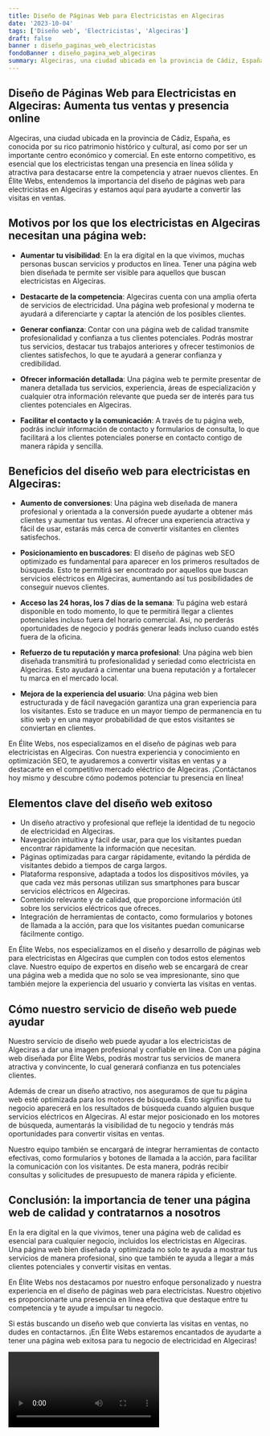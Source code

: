 ```yaml
---
title: Diseño de Páginas Web para Electricistas en Algeciras
date: '2023-10-04'
tags: ['Diseño web', 'Electricistas', 'Algeciras']
draft: false
banner : diseño_paginas_web_electricistas
fondoBanner : diseño_pagina_web_algeciras
summary: Algeciras, una ciudad ubicada en la provincia de Cádiz, España, es conocida por su rico patrimonio histórico y cultural, así como por ser un importante centro económico y comercial. En este entorno competitivo, es esencial que los electricistas tengan una presencia en línea sólida y atractiva para destacarse entre la competencia y atraer nuevos clientes. En Élite Webs, entendemos la importancia del diseño de páginas web para electricistas en Algeciras y estamos aquí para ayudarte a convertir las visitas en ventas.
---
```


## **Diseño de Páginas Web para Electricistas en Algeciras: Aumenta tus ventas y presencia online**

Algeciras, una ciudad ubicada en la provincia de Cádiz, España, es conocida por su rico patrimonio histórico y cultural, así como por ser un importante centro económico y comercial. En este entorno competitivo, es esencial que los electricistas tengan una presencia en línea sólida y atractiva para destacarse entre la competencia y atraer nuevos clientes. En Élite Webs, entendemos la importancia del diseño de páginas web para electricistas en Algeciras y estamos aquí para ayudarte a convertir las visitas en ventas.

## **Motivos por los que los electricistas en Algeciras necesitan una página web:**

- **Aumentar tu visibilidad**: En la era digital en la que vivimos, muchas personas buscan servicios y productos en línea. Tener una página web bien diseñada te permite ser visible para aquellos que buscan electricistas en Algeciras.

- **Destacarte de la competencia**: Algeciras cuenta con una amplia oferta de servicios de electricidad. Una página web profesional y moderna te ayudará a diferenciarte y captar la atención de los posibles clientes.

- **Generar confianza**: Contar con una página web de calidad transmite profesionalidad y confianza a tus clientes potenciales. Podrás mostrar tus servicios, destacar tus trabajos anteriores y ofrecer testimonios de clientes satisfechos, lo que te ayudará a generar confianza y credibilidad.

- **Ofrecer información detallada**: Una página web te permite presentar de manera detallada tus servicios, experiencia, áreas de especialización y cualquier otra información relevante que pueda ser de interés para tus clientes potenciales en Algeciras.

- **Facilitar el contacto y la comunicación**: A través de tu página web, podrás incluir información de contacto y formularios de consulta, lo que facilitará a los clientes potenciales ponerse en contacto contigo de manera rápida y sencilla.

## **Beneficios del diseño web para electricistas en Algeciras:**

- **Aumento de conversiones**: Una página web diseñada de manera profesional y orientada a la conversión puede ayudarte a obtener más clientes y aumentar tus ventas. Al ofrecer una experiencia atractiva y fácil de usar, estarás más cerca de convertir visitantes en clientes satisfechos.

- **Posicionamiento en buscadores**: El diseño de páginas web SEO optimizado es fundamental para aparecer en los primeros resultados de búsqueda. Esto te permitirá ser encontrado por aquellos que buscan servicios eléctricos en Algeciras, aumentando así tus posibilidades de conseguir nuevos clientes.

- **Acceso las 24 horas, los 7 días de la semana**: Tu página web estará disponible en todo momento, lo que te permitirá llegar a clientes potenciales incluso fuera del horario comercial. Así, no perderás oportunidades de negocio y podrás generar leads incluso cuando estés fuera de la oficina.

- **Refuerzo de tu reputación y marca profesional**: Una página web bien diseñada transmitirá tu profesionalidad y seriedad como electricista en Algeciras. Esto ayudará a cimentar una buena reputación y a fortalecer tu marca en el mercado local.

- **Mejora de la experiencia del usuario**: Una página web bien estructurada y de fácil navegación garantiza una gran experiencia para los visitantes. Esto se traduce en un mayor tiempo de permanencia en tu sitio web y en una mayor probabilidad de que estos visitantes se conviertan en clientes.

En Élite Webs, nos especializamos en el diseño de páginas web para electricistas en Algeciras. Con nuestra experiencia y conocimiento en optimización SEO, te ayudaremos a convertir visitas en ventas y a destacarte en el competitivo mercado eléctrico de Algeciras. ¡Contáctanos hoy mismo y descubre cómo podemos potenciar tu presencia en línea!

<GifSeo />

<Cta />

## Elementos clave del diseño web exitoso

- Un diseño atractivo y profesional que refleje la identidad de tu negocio de electricidad en Algeciras.
- Navegación intuitiva y fácil de usar, para que los visitantes puedan encontrar rápidamente la información que necesitan.
- Páginas optimizadas para cargar rápidamente, evitando la pérdida de visitantes debido a tiempos de carga largos.
- Plataforma responsive, adaptada a todos los dispositivos móviles, ya que cada vez más personas utilizan sus smartphones para buscar servicios eléctricos en Algeciras.
- Contenido relevante y de calidad, que proporcione información útil sobre los servicios eléctricos que ofreces.
- Integración de herramientas de contacto, como formularios y botones de llamada a la acción, para que los visitantes puedan comunicarse fácilmente contigo.

En Élite Webs, nos especializamos en el diseño y desarrollo de páginas web para electricistas en Algeciras que cumplen con todos estos elementos clave. Nuestro equipo de expertos en diseño web se encargará de crear una página web a medida que no solo se vea impresionante, sino que también mejore la experiencia del usuario y convierta las visitas en ventas.

## Cómo nuestro servicio de diseño web puede ayudar

Nuestro servicio de diseño web puede ayudar a los electricistas de Algeciras a dar una imagen profesional y confiable en línea. Con una página web diseñada por Élite Webs, podrás mostrar tus servicios de manera atractiva y convincente, lo cual generará confianza en tus potenciales clientes.

Además de crear un diseño atractivo, nos aseguramos de que tu página web esté optimizada para los motores de búsqueda. Esto significa que tu negocio aparecerá en los resultados de búsqueda cuando alguien busque servicios eléctricos en Algeciras. Al estar mejor posicionado en los motores de búsqueda, aumentarás la visibilidad de tu negocio y tendrás más oportunidades para convertir visitas en ventas.

Nuestro equipo también se encargará de integrar herramientas de contacto efectivas, como formularios y botones de llamada a la acción, para facilitar la comunicación con los visitantes. De esta manera, podrás recibir consultas y solicitudes de presupuesto de manera rápida y eficiente.

## Conclusión: la importancia de tener una página web de calidad y contratarnos a nosotros

En la era digital en la que vivimos, tener una página web de calidad es esencial para cualquier negocio, incluidos los electricistas en Algeciras. Una página web bien diseñada y optimizada no solo te ayuda a mostrar tus servicios de manera profesional, sino que también te ayuda a llegar a más clientes potenciales y convertir visitas en ventas.

En Élite Webs nos destacamos por nuestro enfoque personalizado y nuestra experiencia en el diseño de páginas web para electricistas. Nuestro objetivo es proporcionarte una presencia en línea efectiva que destaque entre tu competencia y te ayude a impulsar tu negocio.

Si estás buscando un diseño web que convierta las visitas en ventas, no dudes en contactarnos. ¡En Élite Webs estaremos encantados de ayudarte a tener una página web exitosa para tu negocio de electricidad en Algeciras!

<Video />

<CtaBot job='Electricistas' city='Algeciras'/>

<Gmaps query='Algeciras+españa+maps' />